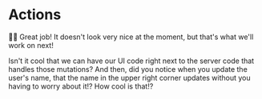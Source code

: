 # Actions

👨‍💼 Great job! It doesn't look very nice at the moment, but that's what we'll
work on next!

Isn't it cool that we can have our UI code right next to the server code that
handles those mutations? And then, did you notice when you update the user's
name, that the name in the upper right corner updates without you having to
worry about it!? How cool is that!?
